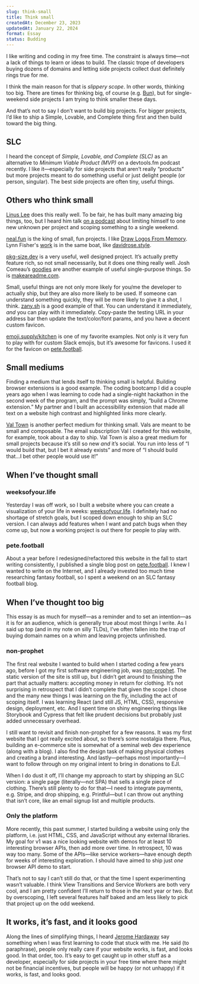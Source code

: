 ```yaml
---
slug: think-small
title: Think small
createdAt: December 23, 2023
updatedAt: January 22, 2024
format: Essay
status: Budding
---
```


I like writing and coding in my free time. The constraint is always time—not a lack of things to learn or ideas to build. The classic trope of developers buying dozens of domains and letting side projects collect dust definitely rings true for me.

I think the main reason for that is <Link href="/slippery-scope" target="_blank">_slippery scope_</Link>. In other words, thinking too big. There are times for thinking big, of course (e.g. [Bun](https://bun.sh/)), but for single-weekend side projects I am trying to think smaller these days.

And that’s not to say I don’t want to build big projects. For bigger projects, I’d like to ship a Simple, Lovable, and Complete thing first and then build toward the big thing.

## SLC

I heard the concept of _Simple, Lovable, and Complete (SLC)_ as an alternative to _Minimum Viable Product (MVP)_ on a devtools.fm podcast recently. I like it—especially for side projects that aren’t really “products” but more projects meant to do something useful or just delight people (or person, singular). The best side projects are often tiny, useful things.

## Others who think small

[Linus Lee](https://thesephist.com/) does this really well. To be fair, he has built many amazing big things, too, but I heard him talk [on a podcast](https://www.latent.space/p/ai-interfaces-and-notion) about limiting himself to one new unknown per project and scoping something to a single weekend.

[neal.fun](https://neal.fun) is the king of small, fun projects. I like [Draw Logos From Memory](https://neal.fun/logos-from-memory/). Lynn Fisher's [work](https://lynnandtonic.com/work/) is in the same boat, like [davidrose.style](https://davidrose.style/).

[pkg-size.dev](https://pkg-size.dev/) is a very useful, well designed project. It’s actually pretty feature rich, so not small necessarily, but it does one thing really well. Josh Comeau’s [goodies](https://www.joshwcomeau.com/goodies/) are another example of useful single-purpose things. So is [makeareadme.com](https://www.makeareadme.com/).

Small, useful things are not only more likely for you/me the developer to actually ship, but they are also more likely to be used. If someone can understand something quickly, they will be more likely to give it a shot, I think. [zany.sh](https://zany.sh/) is a good example of that. You can understand it immediately, _and_ you can play with it immediately. Copy-paste the testing URL in your address bar then update the text/color/font params, and you have a decent custom favicon.

[emoji.supply/kitchen](https://emoji.supply/kitchen/) is one of my favorite examples. Not only is it very fun to play with for custom Slack emojis, but it’s awesome for favicons. I used it for the favicon on [pete.football](https://pete.football).

## Small mediums

Finding a medium that lends itself to thinking small is helpful. Building browser extensions is a good example. The coding bootcamp I did a couple years ago when I was learning to code had a single-night hackathon in the second week of the program, and the prompt was simply, “build a Chrome extension.” My partner and I built an accessibility extension that made all text on a website high contrast and highlighted links more clearly.

[Val Town](https://val.town) is another perfect medium for thinking small. Vals are meant to be small and composable. The <Link href="/cultivating-emails" target="_blank">email subscription Val I created for this website</Link>, for example, took about a day to ship. Val Town is also a great medium for small projects because it’s still so new _and_ it’s social. You run into less of “I would build that, but I bet it already exists” and more of “I should build that...I bet other people would use it!”

## When I’ve thought small

### weeksofyour.life

Yesterday I was off work, so I built a website where you can create a visualization of your life in weeks: [weeksofyour.life](https://weeksofyour.life). I definitely had no shortage of stretch goals, but I scoped down enough to ship an SLC version. I can always add features when I want and patch bugs when they come up, but now a working project is out there for people to play with.

### pete.football

About a year before I redesigned/refactored this website in the fall to start writing consistently, I published a single blog post on [pete.football](https://pete.football). I knew I wanted to write on the Internet, and I already invested too much time researching fantasy football, so I spent a weekend on an SLC fantasy football blog.

## When I’ve thought too big

This essay is as much for myself—as a reminder and to set an intention—as it is for an audience, which is generally true about most things I write. As I said up top (and in my note on <Link href="/silly-tlds" target="_blank">silly TLDs</Link>), I’ve often fallen into the trap of buying domain names on a whim and leaving projects unfinished.

### non-prophet

The first real website I wanted to build when I started coding a few years ago, before I got my first software engineering job, was [non-prophet](https://non-prophet.dev). The static version of the site is still up, but I didn’t get around to finishing the part that actually matters: accepting money in return for clothing. It’s not surprising in retrospect that I didn’t complete that given the scope I chose and the many new things I was learning on the fly, including the act of scoping itself. I was learning React (and still JS, HTML, CSS), responsive design, deployment, etc. And I spent time on shiny engineering things like Storybook and Cypress that felt like prudent decisions but probably just added unnecessary overhead.

I still want to revisit and finish non-prophet for a few reasons. It was my first website that I got really excited about, so there’s some nostalgia there. Plus, building an e-commerce site is somewhat of a seminal web dev experience (along with a blog). I also find the design task of making physical clothes and creating a brand interesting. And lastly—perhaps most importantly—I want to follow through on my original intent to bring in donations to EJI.

When I do dust it off, I’ll change my approach to start by shipping an SLC version: a single page (literally—not SPA) that sells a single piece of clothing. There’s still plenty to do for that—I need to integrate payments, e.g. Stripe, and drop shipping, e.g. Printful—but I can throw out anything that isn’t core, like an email signup list and multiple products.

### Only the platform

More recently, this past summer, I started building a website using <Link href="/only-the-platform" target="_blank">only the platform</Link>, i.e. just HTML, CSS, and JavaScript without any external libraries. My goal for v1 was a nice looking website with demos for at least 10 interesting browser APIs, then add more over time. In retrospect, 10 was way too many. Some of the APIs—like service workers—have enough depth for weeks of interesting exploration. I should have aimed to ship just _one_ browser API demo to start.

That’s not to say I can’t still do that, or that the time I spent experimenting wasn’t valuable. I think View Transitions and Service Workers are both very cool, and I am pretty confident I’ll return to those in the next year or two. But by overscoping, I left several features half baked and am less likely to pick that project up on the odd weekend.

## It works, it’s fast, and it looks good

Along the lines of simplifying things, I heard [Jerome Hardaway](https://twitter.com/JeromeHardaway) say something when I was first learning to code that stuck with me. He said (to paraphrase), people only really care if your website works, is fast, and looks good. In that order, too. It’s easy to get caught up in other stuff as a developer, especially for side projects in your free time where there might not be financial incentives, but people will be happy (or not unhappy) if it works, is fast, and looks good.
